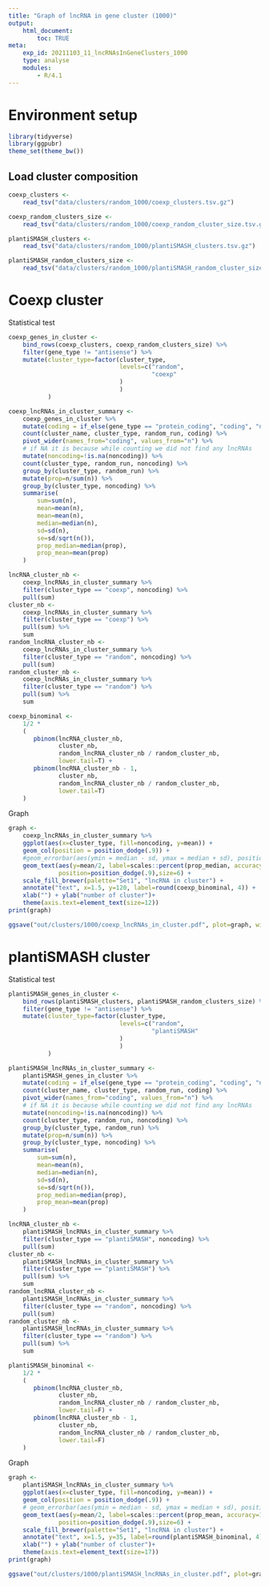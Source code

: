 ---
title: "Graph of lncRNA in gene cluster (1000)"
output:
    html_document:
        toc: TRUE
meta:
    exp_id: 20211103_11_lncRNAsInGeneClusters_1000
    type: analyse
    modules:
        - R/4.1
---

# Environment setup

```{r setup}

library(tidyverse)
library(ggpubr)
theme_set(theme_bw())

```

## Load cluster composition

```{r load}
coexp_clusters <- 
    read_tsv("data/clusters/random_1000/coexp_clusters.tsv.gz")

coexp_random_clusters_size <-
    read_tsv("data/clusters/random_1000/coexp_random_cluster_size.tsv.gz")

plantiSMASH_clusters <- 
    read_tsv("data/clusters/random_1000/plantiSMASH_clusters.tsv.gz")

plantiSMASH_random_clusters_size <-
    read_tsv("data/clusters/random_1000/plantiSMASH_random_cluster_size.tsv.gz")

```


# Coexp cluster

Statistical test

```{r coexp_summary}


coexp_genes_in_cluster <-
    bind_rows(coexp_clusters, coexp_random_clusters_size) %>%
    filter(gene_type != "antisense") %>%
    mutate(cluster_type=factor(cluster_type,
                               levels=c("random",
                                        "coexp"
                               )
                               )
           )

coexp_lncRNAs_in_cluster_summary <-
    coexp_genes_in_cluster %>%
    mutate(coding = if_else(gene_type == "protein_coding", "coding", "noncoding")) %>%
    count(cluster_name, cluster_type, random_run, coding) %>%
    pivot_wider(names_from="coding", values_from="n") %>%
    # if NA it is because while counting we did not find any lncRNAs
    mutate(noncoding=!is.na(noncoding)) %>%
    count(cluster_type, random_run, noncoding) %>%
    group_by(cluster_type, random_run) %>%
    mutate(prop=n/sum(n)) %>%
    group_by(cluster_type, noncoding) %>%
    summarise(
        sum=sum(n),
        mean=mean(n),
        mean=mean(n),
        median=median(n),
        sd=sd(n),
        se=sd/sqrt(n()),
        prop_median=median(prop),
        prop_mean=mean(prop)
    )

lncRNA_cluster_nb <-
    coexp_lncRNAs_in_cluster_summary %>%
    filter(cluster_type == "coexp", noncoding) %>%
    pull(sum)
cluster_nb <-
    coexp_lncRNAs_in_cluster_summary %>%
    filter(cluster_type == "coexp") %>%
    pull(sum) %>%
    sum
random_lncRNA_cluster_nb <-
    coexp_lncRNAs_in_cluster_summary %>%
    filter(cluster_type == "random", noncoding) %>%
    pull(sum)
random_cluster_nb <-
    coexp_lncRNAs_in_cluster_summary %>%
    filter(cluster_type == "random") %>%
    pull(sum) %>%
    sum

coexp_binominal <-
    1/2 *
    (
       pbinom(lncRNA_cluster_nb,
              cluster_nb,
              random_lncRNA_cluster_nb / random_cluster_nb,
              lower.tail=T) +
       pbinom(lncRNA_cluster_nb - 1,
              cluster_nb,
              random_lncRNA_cluster_nb / random_cluster_nb,
              lower.tail=T)
    )

```

Graph

```{r}

graph <-
    coexp_lncRNAs_in_cluster_summary %>%
    ggplot(aes(x=cluster_type, fill=noncoding, y=mean)) +
    geom_col(position = position_dodge(.9)) +
    #geom_errorbar(aes(ymin = median - sd, ymax = median + sd), position = position_dodge(.9), width=.2) +
    geom_text(aes(y=mean/2, label=scales::percent(prop_median, accuracy=1)),
              position=position_dodge(.9),size=6) +
    scale_fill_brewer(palette="Set1", "lncRNA in cluster") +
    annotate("text", x=1.5, y=120, label=round(coexp_binominal, 4)) +
    xlab("") + ylab("number of cluster")+
    theme(axis.text=element_text(size=12))
print(graph)

ggsave("out/clusters/1000/coexp_lncRNAs_in_cluster.pdf", plot=graph, width=6, height=4)

```

# plantiSMASH cluster

Statistical test

```{r plantiSMASH_summary}


plantiSMASH_genes_in_cluster <-
    bind_rows(plantiSMASH_clusters, plantiSMASH_random_clusters_size) %>%
    filter(gene_type != "antisense") %>%
    mutate(cluster_type=factor(cluster_type,
                               levels=c("random",
                                        "plantiSMASH"
                               )
                               )
           )

plantiSMASH_lncRNAs_in_cluster_summary <-
    plantiSMASH_genes_in_cluster %>%
    mutate(coding = if_else(gene_type == "protein_coding", "coding", "noncoding")) %>%
    count(cluster_name, cluster_type, random_run, coding) %>%
    pivot_wider(names_from="coding", values_from="n") %>%
    # if NA it is because while counting we did not find any lncRNAs
    mutate(noncoding=!is.na(noncoding)) %>%
    count(cluster_type, random_run, noncoding) %>%
    group_by(cluster_type, random_run) %>%
    mutate(prop=n/sum(n)) %>%
    group_by(cluster_type, noncoding) %>%
    summarise(
        sum=sum(n),
        mean=mean(n),
        median=median(n),
        sd=sd(n),
        se=sd/sqrt(n()),
        prop_median=median(prop),
        prop_mean=mean(prop)
    )

lncRNA_cluster_nb <-
    plantiSMASH_lncRNAs_in_cluster_summary %>%
    filter(cluster_type == "plantiSMASH", noncoding) %>%
    pull(sum)
cluster_nb <-
    plantiSMASH_lncRNAs_in_cluster_summary %>%
    filter(cluster_type == "plantiSMASH") %>%
    pull(sum) %>%
    sum
random_lncRNA_cluster_nb <-
    plantiSMASH_lncRNAs_in_cluster_summary %>%
    filter(cluster_type == "random", noncoding) %>%
    pull(sum)
random_cluster_nb <-
    plantiSMASH_lncRNAs_in_cluster_summary %>%
    filter(cluster_type == "random") %>%
    pull(sum) %>%
    sum

plantiSMASH_binominal <-
    1/2 *
    (
       pbinom(lncRNA_cluster_nb,
              cluster_nb,
              random_lncRNA_cluster_nb / random_cluster_nb,
              lower.tail=F) +
       pbinom(lncRNA_cluster_nb - 1,
              cluster_nb,
              random_lncRNA_cluster_nb / random_cluster_nb,
              lower.tail=F)
    )


```

Graph

```{r}

graph <-
    plantiSMASH_lncRNAs_in_cluster_summary %>%
    ggplot(aes(x=cluster_type, fill=noncoding, y=mean)) +
    geom_col(position = position_dodge(.9)) +
    # geom_errorbar(aes(ymin = median - sd, ymax = median + sd), position = position_dodge(.9), width=.2) +
    geom_text(aes(y=mean/2, label=scales::percent(prop_mean, accuracy=1)),
              position=position_dodge(.9),size=6) +
    scale_fill_brewer(palette="Set1", "lncRNA in cluster") +
    annotate("text", x=1.5, y=35, label=round(plantiSMASH_binominal, 4)) +
    xlab("") + ylab("number of cluster")+
    theme(axis.text=element_text(size=17))
print(graph)

ggsave("out/clusters/1000/plantiSMASH_lncRNAs_in_cluster.pdf", plot=graph, width=4.5, height=4)

```
